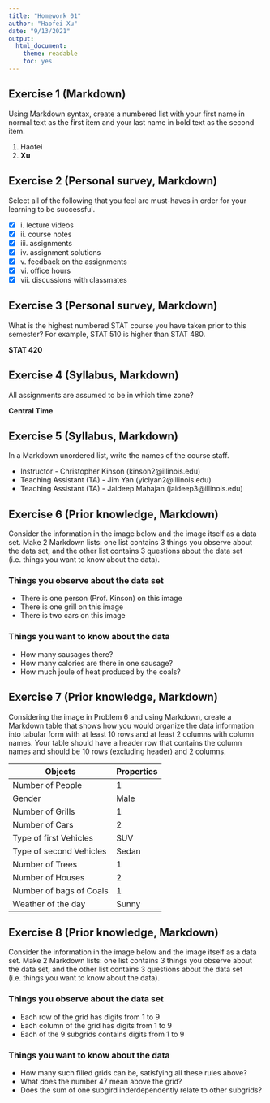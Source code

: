 ```yaml
---
title: "Homework 01"
author: "Haofei Xu"
date: "9/13/2021"
output:
  html_document:
    theme: readable
    toc: yes
---
```


## Exercise 1 (Markdown)
Using Markdown syntax, create a numbered list with your first name in normal text as the first item and your last name in bold text as the second item.

1. Haofei
2. **Xu**

## Exercise 2 (Personal survey, Markdown)
Select all of the following that you feel are must-haves in order for your learning to be successful.

- [x] i. lecture videos
- [x] ii. course notes
- [x] iii. assignments
- [x] iv. assignment solutions
- [x] v. feedback on the assignments
- [x] vi. office hours
- [x] vii. discussions with classmates

## Exercise 3 (Personal survey, Markdown)
What is the highest numbered STAT course you have taken prior to this semester? For example, STAT 510 is higher than STAT 480.

**STAT 420**

## Exercise 4 (Syllabus, Markdown)
All assignments are assumed to be in which time zone?

**Central Time**

## Exercise 5 (Syllabus, Markdown) 
In a Markdown unordered list, write the names of the course staff.

- Instructor - Christopher Kinson (kinson2@illinois.edu)
- Teaching Assistant (TA) - Jim Yan (yiciyan2@illinois.edu)
- Teaching Assistant (TA) - Jaideep Mahajan (jaideep3@illinois.edu)

## Exercise 6 (Prior knowledge, Markdown) 
Consider the information in the image below and the image itself as a data set. Make 2 Markdown lists: one list contains 3 things you observe about the data set, and the other list contains 3 questions about the data set (i.e. things you want to know about the data).

### Things you observe about the data set
- There is one person (Prof. Kinson) on this image
- There is one grill on this image
- There is two cars on this image

### Things you want to know about the data
- How many sausages there?
- How many calories are there in one sausage?
- How much joule of heat produced by the coals?

## Exercise 7 (Prior knowledge, Markdown) 
Considering the image in Problem 6 and using Markdown, create a Markdown table that shows how you would organize the data information into tabular form with at least 10 rows and at least 2 columns with column names. Your table should have a header row that contains the column names and should be 10 rows (excluding header) and 2 columns.

| Objects | Properties |
| ------- | ------- |
| Number of People | 1 |
| Gender | Male|
| Number of Grills  | 1 |
| Number of Cars   | 2 |
| Type of first Vehicles | SUV |
| Type of second Vehicles | Sedan |
| Number of Trees   | 1 |
| Number of Houses  | 2 |
| Number of bags of Coals | 1 |
| Weather of the day | Sunny |

## Exercise 8 (Prior knowledge, Markdown)
Consider the information in the image below and the image itself as a data set. Make 2 Markdown lists: one list contains 3 things you observe about the data set, and the other list contains 3 questions about the data set (i.e. things you want to know about the data).

### Things you observe about the data set
- Each row of the grid has digits from 1 to 9
- Each column of the grid has digits from 1 to 9
- Each of the 9 subgrids contains digits from 1 to 9  

### Things you want to know about the data
- How many such filled grids can be, satisfying all these rules above?
- What does the number 47 mean above the grid?
- Does the sum of one subgird inderdependently relate to other subgrids?
